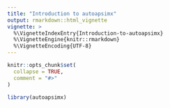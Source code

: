 ```yaml
---
title: "Introduction to autoapsimx"
output: rmarkdown::html_vignette
vignette: >
  %\VignetteIndexEntry{Introduction-to-autoapsimx}
  %\VignetteEngine{knitr::rmarkdown}
  %\VignetteEncoding{UTF-8}
---
```


```r
knitr::opts_chunk$set(
  collapse = TRUE,
  comment = "#>"
)
```

```r
library(autoapsimx)
```
